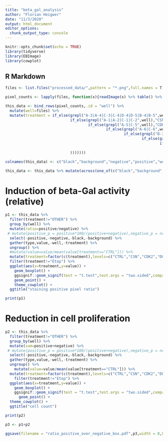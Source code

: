 ```yaml
---
title: "beta_gal_analysis"
author: "Florian Heigwer"
date: "11/3/2020"
output: html_document
editor_options: 
  chunk_output_type: console
---
```


```r
knitr::opts_chunk$set(echo = TRUE)
library(tidyverse)
library(EBImage)
library(cowplot)
```

## R Markdown

```r

files <- list.files("processed_data/",pattern = "*.png",full.names = T)

pixel_counts <- lapply(files, function(x){readImage(x) %>% table() %>% c(.,"well"=x)})

this_data <- bind_rows(pixel_counts,.id = "well") %>% 
  mutate(well=files) %>% 
  mutate(treatment = if_else(grepl("A-3|A-4|C-3|C-4|D-4|D-5|B-4|B-5",well),"DOUBLE",
                             if_else(grepl("A-1|A-2|C-1|C-2",well),"CSN",
                                     if_else(grepl("A-5|C-5",well),"CDK2",
                                             if_else(grepl("A-6|C-6",well),"CTRL",
                                                     if_else(grepl("B-3|D-3",well),"Etop",
                                                             if_else(grepl("B-2|C-2",well),"OTHER",
                                                                     if_else(grepl("B-1|D-1|B-6|D-6",well),"CTRL","OTHER")
                                
                             )))))))

colnames(this_data) <- c("black","background","negative","positive","well","treatment")

this_data <- this_data %>% mutate(across(one_of(c("black","background","negative","positive")),as.numeric))

```

# Induction of beta-Gal activity (relative)

```r
p1 <- this_data %>%
  filter(treatment!="OTHER") %>%
  group_by(well) %>% 
  mutate(ratio=positive/negative) %>% 
 # mutate(positive_p = positive*100/(positive+negative),negative_p = negative*100/(positive+negative)) %>%
  select(-positive,-negative,-black,-background) %>%
  gather(type,value,-well,-treatment) %>%
  ungroup() %>%
  #mutate(value=value/mean(value[treatment=="CTRL"])) %>%
  mutate(treatment=factor(c(treatment),levels=c("CTRL","CSN","CDK2","DOUBLE","Etop"))) %>%
  filter(treatment!="Etop") %>%
  ggplot(aes(x=treatment,y=value)) +
    geom_boxplot() +
    ggsignif::geom_signif(test = "t.test",test.args = "two.sided",comparisons = list(c("DOUBLE","CTRL"),c("DOUBLE","CDK2"),c("DOUBLE","CSN"),c("CSN","CTRL"),c("CDK2","CTRL")),step_increase = 0.2,map_signif_level=c("***"=0.001, "**"=0.01, "*"=0.05, "." = 0.15)) +
    geom_point() +
    theme_cowplot() +
  ggtitle("staining positive pixel ratio")

print(p1)
```

# Reduction in cell proliferation

```r
p2 <- this_data %>%
  filter(treatment!="OTHER") %>%
  group_by(well) %>% 
  mutate(sum=positive+negative) %>% 
 # mutate(positive_p = positive*100/(positive+negative),negative_p = negative*100/(positive+negative)) %>%
  select(-positive,-negative,-black,-background) %>%
  gather(type,value,-well,-treatment) %>%
  ungroup() %>%
    mutate(value=value/mean(value[treatment=="CTRL"])) %>%
  mutate(treatment=factor(c(treatment),levels=c("CTRL","CSN","CDK2","DOUBLE","Etop"))) %>%
    filter(treatment!="Etop") %>%
  ggplot(aes(x=treatment,y=value)) +
    geom_boxplot() +
    ggsignif::geom_signif(test = "t.test",test.args = "two.sided",comparisons = list(c("DOUBLE","CTRL"),c("DOUBLE","CDK2"),c("DOUBLE","CSN"),c("CSN","CTRL"),c("CDK2","CTRL")),step_increase = 0.2,map_signif_level=c("***"=0.001, "**"=0.01, "*"=0.05, "." = 0.15)) +
      geom_point() +
  theme_cowplot() +
  ggtitle("cell count")

print(p2)
```

```r
p3 <- p1+p2

ggsave(filename = "ratio_positive_over_negative_box.pdf",p3,width = 8,height = 4)

```



